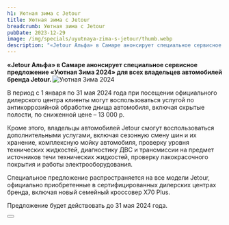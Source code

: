 ```yaml
---
h1: Уютная зима с Jetour
title: Уютная зима с Jetour
breadcrumb: Уютная зима с Jetour
pubDate: 2023-12-29
image: /img/specials/uyutnaya-zima-s-jetour/thumb.webp
description: "«Jetour Альфа» в Самаре анонсирует специальное сервисное предложение «Уютная Зима 2024» для всех владельцев автомобилей бренда Jetour."
---
```



<b>
«Jetour Альфа» в Самаре анонсирует специальное сервисное предложение «Уютная Зима 2024» для всех владельцев автомобилей бренда Jetour.
</b>

<picture>
    <source media="(min-width: 580px)" srcset="/img/specials/uyutnaya-zima-s-jetour/uyutnaya-zima-s-jetour.webp" />
    <source media="(min-width: 320px)" srcset="/img/specials/uyutnaya-zima-s-jetour/uyutnaya-zima-s-jetour-mobile.webp" />
    <img src="/img/specials/uyutnaya-zima-s-jetour/uyutnaya-zima-s-jetour.webp" alt="Уютная Зима 2024" />
</picture>

<br />

В период с 1 января по 31 мая 2024 года при посещении официального дилерского центра клиенты могут воспользоваться услугой по антикоррозийной обработке днища автомобиля, включая скрытые полости, по сниженной цене – 13 000 р.

Кроме этого, владельцы автомобилей Jetour смогут воспользоваться дополнительными услугами, включая сезонную смену шин и их хранение, комплексную мойку автомобиля, проверку уровня технических жидкостей, диагностику ДВС и трансмиссии на предмет источников течи технических жидкостей, проверку лакокрасочного покрытия и работы электрооборудования.

Специальное предложение распространяется на все модели Jetour, официально приобретенные в сертифицированных дилерских центрах бренда, включая новый семейный кроссовер X70 Plus.

Предложение будет действовать до 31 мая 2024 года.

<div class="flex justify-center mt-10 mb-5">
    <Button
        classes="popup-link block !px-4 xl:!px-8 !py-2 xl:!py-3 !text-white !no-underline"
        url="#common-modal"
        title="Узнать подробнее"
        dataTitle="Узнать подробнее"
        dataFormName="Узнать подробнее. Уютная зима с Jetour"
    />
</div>